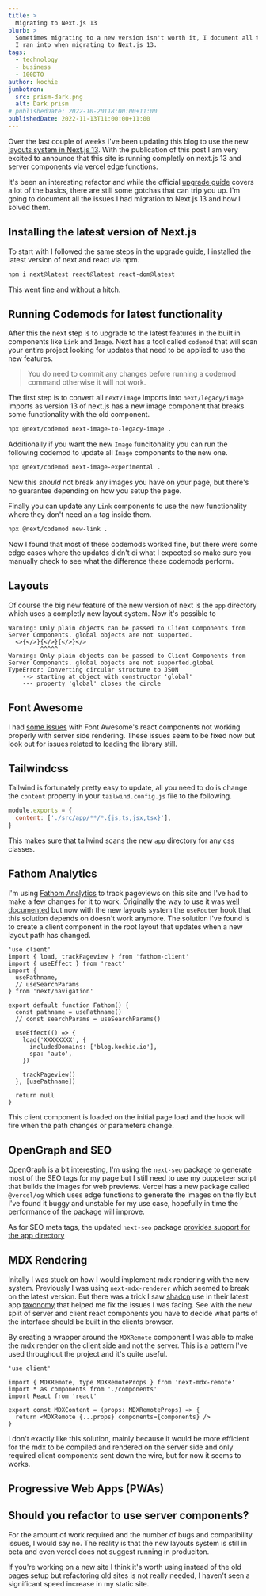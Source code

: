 ```yaml
---
title: >
  Migrating to Next.js 13
blurb: >
  Sometimes migrating to a new version isn't worth it, I document all the issues
  I ran into when migrating to Next.js 13.
tags:
  - technology
  - business
  - 100DTO
author: kochie
jumbotron:
  src: prism-dark.png
  alt: Dark prism
# publishedDate: 2022-10-20T18:00:00+11:00
publishedDate: 2022-11-13T11:00:00+11:00
---
```


Over the last couple of weeks I've been updating this blog to use the new
[layouts system in Next.js 13](https://beta.nextjs.org/docs/routing/fundamentals).
With the publication of this post I am very excited to announce that this site
is running completly on next.js 13 and server components via vercel edge
functions.

It's been an interesting refactor and while the official
[upgrade guide](https://beta.nextjs.org/docs/upgrade-guide) covers a lot of the
basics, there are still some gotchas that can trip you up. I'm going to document
all the issues I had migration to Next.js 13 and how I solved them.

## Installing the latest version of Next.js

To start with I followed the same steps in the upgrade guide, I installed the
latest version of next and react via npm.

```bash
npm i next@latest react@latest react-dom@latest
```

This went fine and without a hitch.

## Running Codemods for latest functionality

After this the next step is to upgrade to the latest features in the built in
components like `Link` and `Image`. Next has a tool called `codemod` that will
scan your entire project looking for updates that need to be applied to use the
new features.

> You do need to commit any changes before running a codemod command otherwise
> it will not work.

The first step is to convert all `next/image` imports into `next/legacy/image`
imports as version 13 of next.js has a new image component that breaks some
functionality with the old component.

```bash
npx @next/codemod next-image-to-legacy-image .
```

Additionally if you want the new `Image` funcitonality you can run the following
codemod to update all `Image` components to the new one.

```bash
npx @next/codemod next-image-experimental .
```

Now this _should_ not break any images you have on your page, but there's no
guarantee depending on how you setup the page.

Finally you can update any `Link` components to use the new functionality where
they don't need an `a` tag inside them.

```bash
npx @next/codemod new-link .
```

Now I found that most of these codemods worked fine, but there were some edge
cases where the updates didn't di what I expected so make sure you manually
check to see what the difference these codemods perform.

## Layouts

Of course the big new feature of the new version of next is the `app` directory
which uses a completly new layout system. Now it's possible to

```
Warning: Only plain objects can be passed to Client Components from Server Components. global objects are not supported.
  <>{</>}{</>}{</>}</>
         ^^^^^
Warning: Only plain objects can be passed to Client Components from Server Components. global objects are not supported.global
TypeError: Converting circular structure to JSON
    --> starting at object with constructor 'global'
    --- property 'global' closes the circle

```

## Font Awesome

I had [some issues](https://github.com/FortAwesome/Font-Awesome/issues/19193)
with Font Awesome's react components not working properly with server side
rendering. These issues seem to be fixed now but look out for issues related to
loading the library still.

## Tailwindcss

Tailwind is fortunately pretty easy to update, all you need to do is change the
`content` property in your `tailwind.config.js` file to the following.

```js
module.exports = {
  content: ['./src/app/**/*.{js,ts,jsx,tsx}'],
}
```

This makes sure that tailwind scans the new `app` directory for any css classes.

## Fathom Analytics

I'm using [Fathom Analytics](https://usefathom.com/) to track pageviews on this
site and I've had to make a few changes for it to work. Originally the way to
use it was
[well documented](https://vercel.com/guides/deploying-nextjs-using-fathom-analytics-with-vercel)
but now with the new layouts system the `useRouter` hook that this solution
depends on doesn't work anymore. The solution I've found is to create a client
component in the root layout that updates when a new layout path has changed.

```tsx{}[LineNumbers]
'use client'
import { load, trackPageview } from 'fathom-client'
import { useEffect } from 'react'
import {
  usePathname,
  // useSearchParams
} from 'next/navigation'

export default function Fathom() {
  const pathname = usePathname()
  // const searchParams = useSearchParams()

  useEffect(() => {
    load('XXXXXXXX', {
      includedDomains: ['blog.kochie.io'],
      spa: 'auto',
    })

    trackPageview()
  }, [usePathname])

  return null
}
```

This client component is loaded on the initial page load and the hook will fire
when the path changes or parameters change.

## OpenGraph and SEO

OpenGraph is a bit interesting, I'm using the `next-seo` package to generate
most of the SEO tags for my page but I still need to use my puppeteer script
that builds the images for web previews. Vercel has a new package called
`@vercel/og` which uses edge functions to generate the images on the fly but
I've found it buggy and unstable for my use case, hopefully in time the
performance of the package will improve.

As for SEO meta tags, the updated `next-seo` package
[provides support for the app directory](https://github.com/garmeeh/next-seo/blob/master/APP_DIRECTORY.md)

## MDX Rendering

Initally I was stuck on how I would implement mdx rendering with the new system.
Previously I was using `next-mdx-renderer` which seemed to break on the latest
version. But there was a trick I saw [shadcn](https://twitter.com/shadcn) use in
their latest app [taxonomy](https://github.com/shadcn/taxonomy) that helped me
fix the issues I was facing. See with the new split of server and client react
components you have to decide what parts of the interface should be built in the
clients browser.

By creating a wrapper around the `MDXRemote` component I was able to make the
mdx render on the client side and not the server. This is a pattern I've used
throughout the project and it's quite useful.

```tsx
'use client'

import { MDXRemote, type MDXRemoteProps } from 'next-mdx-remote'
import * as components from './components'
import React from 'react'

export const MDXContent = (props: MDXRemoteProps) => {
  return <MDXRemote {...props} components={components} />
}
```

I don't exactly like this solution, mainly because it would be more efficient
for the mdx to be compiled and rendered on the server side and only required
client components sent down the wire, but for now it seems to works.

## Progressive Web Apps (PWAs)

## Should you refactor to use server components?

For the amount of work required and the number of bugs and compatibility issues,
I would say no. The reality is that the new layouts system is still in beta and
even vercel does not suggest running in produciton.

If you're working on a new site I think it's worth using instead of the old
pages setup but refactoring old sites is not really needed, I haven't seen a
significant speed increase in my static site.
